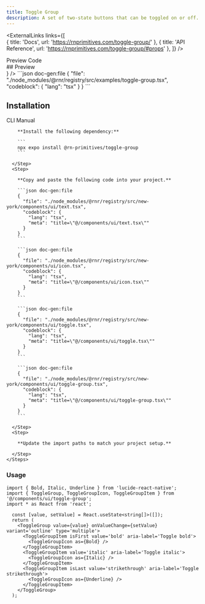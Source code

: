 ```yaml
---
title: Toggle Group
description: A set of two-state buttons that can be toggled on or off.
---
```



<ExternalLinks
  links={[  
    { title: 'Docs', url: 'https://rnprimitives.com/toggle-group/' },
    { title: 'API Reference', url: 'https://rnprimitives.com/toggle-group/#props' },
  ]}
/>

<div className="h-5"/>

<Tabs defaultValue="preview">
  <TabsList>
    <TabsTrigger value="preview">Preview</TabsTrigger>
    <TabsTrigger value="code">Code</TabsTrigger>
  </TabsList>
  <TabsContent value="preview">
    <div id="preview" className='*:hidden scroll-m-20' aria-hidden>
      ## Preview
    </div>
    <PreviewCard preview={<ToggleGroupPreview />} />
  </TabsContent>
  <TabsContent value="code">
    ```json doc-gen:file
    {
      "file": "./node_modules/@rnr/registry/src/examples/toggle-group.tsx",
      "codeblock": {
        "lang": "tsx"
      }
    }
    ```
  </TabsContent>
</Tabs>


## Installation

<Tabs defaultValue="cli">
  <TabsList>
    <TabsTrigger id="cli" value="cli">CLI</TabsTrigger>
    <TabsTrigger id="manual" value="manual">Manual</TabsTrigger>
  </TabsList>
  <TabsContent value="cli">
     <CommandTabs args={["add", "toggle-group"]}/>
  </TabsContent>
  <TabsContent value="manual">
    <Steps> 
      <Step>
 
        **Install the following dependency:**

        ```
        npx expo install @rn-primitives/toggle-group
        ```

      </Step>
      <Step>
 
        **Copy and paste the following code into your project.**

        ```json doc-gen:file
        {
          "file": "./node_modules/@rnr/registry/src/new-york/components/ui/text.tsx",
          "codeblock": {
            "lang": "tsx",
            "meta": "title=\"@/components/ui/text.tsx\""
          }
        }
        ```

        ```json doc-gen:file
        {
          "file": "./node_modules/@rnr/registry/src/new-york/components/ui/icon.tsx",
          "codeblock": {
            "lang": "tsx",
            "meta": "title=\"@/components/ui/icon.tsx\""
          }
        }
        ```
        
        ```json doc-gen:file
        {
          "file": "./node_modules/@rnr/registry/src/new-york/components/ui/toggle.tsx",
          "codeblock": {
            "lang": "tsx",
            "meta": "title=\"@/components/ui/toggle.tsx\""
          }
        }
        ```
        
        ```json doc-gen:file
        {
          "file": "./node_modules/@rnr/registry/src/new-york/components/ui/toggle-group.tsx",
          "codeblock": {
            "lang": "tsx",
            "meta": "title=\"@/components/ui/toggle-group.tsx\""
          }
        }
        ```

      </Step>
      <Step>

        **Update the import paths to match your project setup.**

      </Step>
    </Steps>

  </TabsContent>
</Tabs>

### Usage

```tsx
import { Bold, Italic, Underline } from 'lucide-react-native';
import { ToggleGroup, ToggleGroupIcon, ToggleGroupItem } from '@/components/ui/toggle-group';
import * as React from 'react';
```

```tsx
  const [value, setValue] = React.useState<string[]>([]);
  return (
    <ToggleGroup value={value} onValueChange={setValue} variant='outline' type='multiple'>
      <ToggleGroupItem isFirst value='bold' aria-label='Toggle bold'>
        <ToggleGroupIcon as={Bold} />
      </ToggleGroupItem>
      <ToggleGroupItem value='italic' aria-label='Toggle italic'>
        <ToggleGroupIcon as={Italic} />
      </ToggleGroupItem>
      <ToggleGroupItem isLast value='strikethrough' aria-label='Toggle strikethrough'>
        <ToggleGroupIcon as={Underline} />
      </ToggleGroupItem>
    </ToggleGroup>
  );
```

